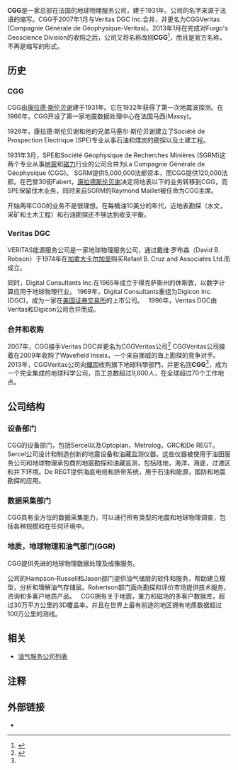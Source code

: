 {{copyedit|time=2014-10-24T01:15:57+00:00}}
{{Infobox company
| name  =  CGG
| logo  =  <!-- 檔案不存在 [[Image:Logo_of_CGG_(Compagnie_Générale_de_Géophysique).jpg|200px]] ，可從英文維基百科取得 -->
| type  =  [[S.A._(corporation)|Société Anonyme]]  
| traded_as  = {{ubl|{{Euronext|CGG}}|{{nyse|CGG}}}}
| foundation  =  1931
| location  =  [[Tour_Montparnasse|Tour Montparnasse]], [[Paris|Paris]], France
| key_people  =  Rémi Dorval <small>([[Chairman|Chairman]])</small>, Sophie Zurquiyah <small>([[chief_executive_officer|CEO]])</small>
| area_served  =  Global
| industry  =  [[List_of_oilfield_service_companies|Oil services]]
| products  =  [[Geophysics|Geophysical services]]
| revenue  =  [[Euro|€]]2.186 billion <small>(2010)</small><ref name="AR2010">{{cite web|url=http://www.cggveritas.com/data//1/rec_docs/1853_Form_20-F.pdf|title=Annual Report 2010|accessdate=3 May 2011|publisher=CGGVeritas|format=PDF|archive-date=2015-09-23|archive-url=https://web.archive.org/web/20150923202111/http://www.cggveritas.com/data//1/rec_docs/1853_Form_20-F.pdf|dead-url=no}}</ref>
| operating_income  =  €67.2 million <small>(2010)</small><ref name="AR2010" />
| net_income  =  {{loss}} (€54.6 million) <small>(2010)</small><ref name="AR2010" />
| assets  =  €5.324 billion <small>(end 2010)</small><ref name="AR2010" />
| equity  =  €2.870 billion <small>(end 2010)</small><ref name="AR2010" />
| num_employees  =  9,800 <small>(end 2010)</small><ref name="AR2010" />
| parent  = 
| subsid  = 
| homepage  =  [http://www.cgg.com www.cgg.com]
| intl  =  yes
}}
'''CGG'''是一家总部在法国的地球物理服务公司，建于1931年。公司的名字来源于法语{{lang|fr|Compagnie Générale de Géophysique}}的缩写。CGG于2007年1月与Veritas DGC Inc.合并，并更名为CGGVeritas (Compagnie Générale de Géophysique-Veritas)。2013年1月在完成对Furgo's Geoscience Division的收购之后，公司又将名称改回'''CGG'''<ref name="marketwire.com">{{Cite web |url=http://www.marketwire.com/press-release/cggveritas-with-closing-acquisition-fugros-geoscience-division-cgg-announces-today--paris-ga-1749990.htm |title=With the Closing of the Acquisition of Fugro's Geoscience Division, CGG Announces today a New Identity for the Group. |accessdate=2014-10-23 |archive-date=2019-09-24 |archive-url=https://web.archive.org/web/20190924184157/https://www.globenewswire.com/Home/404Page |dead-url=no }}</ref>，而且是官方名称，不再是缩写的形式。

==历史==

===CGG===
CGG由[[康拉德·斯伦贝谢|康拉德·斯伦贝谢]]建于1931年。它在1932年获得了第一次地震波探测。在1966年，CGG开设了第一家地震数据处理中心在法国马西(Massy)。 

1926年，康拉德·斯伦贝谢和他的兄弟马塞尔·斯伦贝谢建立了Société de Prospection Electrique (SPE)专业从事石油和煤炭的勘探以及土建工程。 

1931年3月，SPE和Société Géophysique de Recherches Minières (SGRM)这两个专业从事[[地震|地震]]和[[磁力|磁力]]行业的公司合并为La Compagnie Générale de Géophysique (CGG)。 SGRM提供5,000,000法郎资本，而CGG提供120,000法郎。在巴黎30街Fabert，[[康拉德斯伦贝谢|康拉德斯伦贝谢]]决定将地表以下的业务转移到CGG，而SPE保留伐木业务，同时来自SGRM的Raymond Maillet被任命为CGG主席。 

开始两年CGG的业务不是很理想。在每桶油10美分的年代，近地表勘探（水文，采矿和土木工程）和石油勘探还不够达到收支平衡。

===Veritas DGC===
VERITAS能源服务公司是一家地球物理服务公司，通过戴维·罗布森（David B. Robson）于1974年在[[加拿大|加拿大]][[卡尔加里|卡尔加里]]购买Rafael B. Cruz and Associates Ltd.而成立。

同时，Digital Consultants Inc.在1965年成立于得克萨斯州的休斯敦，以数字计算应用于地球物理行业。 1969年，Digital Consultants重组为Digicon Inc. (DGC)，成为一家在[[美国证券交易所|美国证券交易所]]的上市公司。 
 
1996年，Veritas DGC由Veritas和Digicon公司合并而成。

===合并和收购===
2007年，CGG接手Veritas DGC并更名为CGGVeritas公司<ref name=Merger_Rigzone>{{cite web
|accessdate=2008-08-27
|url=http://www.rigzone.com/news/article.asp?a_id=40074RigzoneMerger
|title=With Merger Complete, 'CGGVeritas' Moves Forward
|date=January 15, 2007
|archive-date=2019-09-24
|archive-url=https://web.archive.org/web/20190924184157/https://www.rigzone.com/news
|dead-url=yes
}}</ref> CGGVeritas公司接着在2009年收购了Wavefield Inseis，一个来自挪威的海上勘探的竞争对手。2013年，CGGVeritas公司向[[輝固|輝固]]收购旗下地球科學部門，并更名回'''CGG'''<ref name="marketwire.com"/>，成为一个完全集成的地球科学公司，员工总数超过9,800人，在全球超过70个工作地点。

==公司结构==

===设备部门===

CGG的设备部门，包括Sercel以及Optoplan，Metrolog，GRC和De REGT。 Sercel公司设计和制造创新的地震设备和油藏监测仪器。这些仪器被使用于油田服务公司和地球物理承包商的地震勘探和油藏监测，包括陆地，海洋，海底，过渡区和井下环境。De REGT提供海底电缆和脐带系统，用于石油和能源，国防和地震勘探的应用。

===数据采集部门===

CGG具有全方位的数据采集能力，可以进行所有类型的地震和地球物理调查，包括各种规模和在任何环境中。

===地质，地球物理和油气部门(GGR)===

CGG提供先进的地球物理数据处理及成像服务。 

公司的Hampson-Russell和Jason部门提供油气储层的软件和服务，帮助建立模型，分析和理解油气存储层。Robertson部门面向勘探和评价市场提供技术服务，咨询和多客户地质产品。 
 
CGG拥有关于地震，重力和磁场的多客户数据库，超过30万平方公里的3D覆盖率。并且在世界上最有前途的地区拥有地质数据超过100万公里的测线。

==相关==
{{Portal|Companies}}
* [[油气服务公司列表|油气服务公司列表]]

==注释==
<references/>

==外部链接==
*{{Official website|http://www.cgg.com/}}